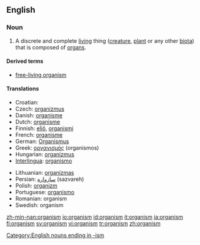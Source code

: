==English==

===Noun===
{{en-noun}}

# {{biology}} A discrete and complete [[living]] thing ([[creature]], [[plant]] or any other [[biota]]) that is composed of [[organ]]s.

====Derived terms====
*[[free-living organism]]

====Translations====
{{trans-top|living thing}}
*Croatian: {{t|hr|organizam|m}}
*Czech: [[organizmus]] {{m}}
*Danish: [[organisme]] {{c}}
*Dutch: [[organisme]] {{n}}
*Finnish: [[eliö]], [[organismi]]
*French: [[organisme]] {{m}}
*German: [[Organismus]] {{m}}
*Greek: [[οργανισμός]] (organismos) {{m}}
*Hungarian: [[organizmus]]
*[[Interlingua]]: [[organismo]]
{{trans-mid}}
*Lithuanian: [[organizmas]] {{m}}
*Persian: [[سازواره]] (sazvareh)
*Polish: [[organizm]] {{m}}
*Portuguese: [[organismo]] {{m}}
*Romanian: organism {{n}}
*Swedish: organism {{c}}
{{trans-bottom}}
[[Category:English nouns ending in -ism]]
[[zh-min-nan:organism]]
[[io:organism]]
[[id:organism]]
[[it:organism]]
[[ja:organism]]
[[fi:organism]]
[[sv:organism]]
[[vi:organism]]
[[tr:organism]]
[[zh:organism]]